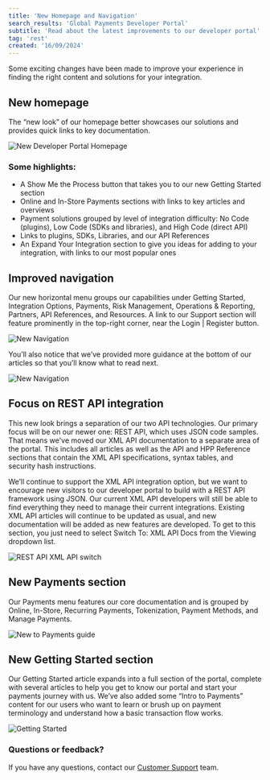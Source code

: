 ```yaml
---
title: 'New Homepage and Navigation'
search_results: 'Global Payments Developer Portal'
subtitle: 'Read about the latest improvements to our developer portal'
tag: 'rest'
created: '16/09/2024'
---
```

Some exciting changes have been made to improve your experience in finding the right content and solutions for your integration.

## New homepage
The “new look” of our homepage better showcases our solutions and provides quick links to key documentation.

![New Developer Portal Homepage](https://developer.globalpay.com/sites/default/files/2024-09/new-homepage%281%29.png)

### Some highlights:
* A Show Me the Process button that takes you to our new Getting Started section
* Online and In-Store Payments sections with links to key articles and overviews
* Payment solutions grouped by level of integration difficulty: No Code (plugins), Low Code (SDKs and libraries), and High Code (direct API)
* Links to plugins, SDKs, Libraries, and our API References
* An Expand Your Integration section to give you ideas for adding to your integration, with links to our most popular ones

## Improved navigation
Our new horizontal menu groups our capabilities under Getting Started, Integration Options, Payments, Risk Management, Operations & Reporting, Partners, API References, and Resources. A link to our Support section will feature prominently in the top-right corner, near the Login | Register button.

![New Navigation](https://developer.globalpay.com/sites/default/files/2024-09/improved-nav%281%29.png)

You’ll also notice that we’ve provided more guidance at the bottom of our articles so that you’ll know what to read next. 

![New Navigation](https://developer.globalpay.com/sites/default/files/2024-09/article-next-steps.png)

## Focus on REST API integration
This new look brings a separation of our two API technologies. Our primary focus will be on our newer one: REST API, which uses JSON code samples. That means we've moved our XML API documentation to a separate area of the portal. This includes all articles as well as the API and HPP Reference sections that contain the XML API specifications, syntax tables, and security hash instructions. 

We’ll continue to support the XML API integration option, but we want to encourage new visitors to our developer portal to build with a REST API framework using JSON. Our current XML API developers will still be able to find everything they need to manage their current integrations. Existing XML API articles will continue to be updated as usual, and new documentation will be added as new features are developed. To get to this section, you just need to select Switch To: XML API Docs from the Viewing dropdown list.

![REST API XML API switch](https://developer.globalpay.com/sites/default/files/2024-09/go-to-xml%281%29.png)

## New Payments section
Our Payments menu features our core documentation and is grouped by Online, In-Store, Recurring Payments, Tokenization, Payment Methods, and Manage Payments.

![New to Payments guide](https://developer.globalpay.com/sites/default/files/2024-09/new-payments-menu%281%29.png)

## New Getting Started section
Our Getting Started article expands into a full section of the portal, complete with several articles to help you get to know our portal and start your payments journey with us. We’ve also added some “Intro to Payments” content for our users who want to learn or brush up on payment terminology and understand how a basic transaction flow works.

![Getting Started](https://developer.globalpay.com/sites/default/files/2024-09/new-getting-started-section%281%29.png)

### Questions or feedback?
If you have any questions, contact our [Customer Support](/support/integration-support) team.
